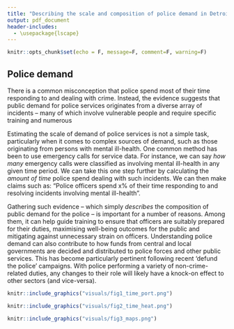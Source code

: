 ```yaml
---
title: "Describing the scale and composition of police demand in Detroit."
output: pdf_document
header-includes:
  - \usepackage{lscape}
---
```


```r
knitr::opts_chunk$set(echo = F, message=F, comment=F, warning=F)
```

## Police demand

There is a common misconception that police spend most of their time responding to and dealing with crime. Instead, the evidence suggests that public demand for police services originates from a diverse array of incidents -- many of which involve vulnerable people and require specific training and numerous

Estimating the scale of demand of police services is not a simple task, particularly when it comes to complex sources of demand, such as those originating from persons with mental ill-health. One common method has been to use emergency calls for service data. For instance, we can say _how many_ emergency calls were classified as involving mental ill-health in any given time period. We can take this one step further by calculating the _amount of time_ police spend dealing with such incidents. We can then make claims such as: "Police officers spend x% of their time responding to and resolving incidents involving mental ill-health". 

Gathering such evidence -- which simply _describes_ the composition of public demand for the police -- is important for a number of reasons. Among them, it can help guide training to ensure that officers are suitably prepared for their duties, maximising well-being outcomes for the public and mitigating against unnecessary strain on officers. Understanding police demand can also contribute to how funds from central and local governments are decided and distributed to police forces and other public services. This has become particularly pertinent following recent 'defund the police' campaigns. With police performing a variety of non-crime-related duties, any changes to their role will likely have a knock-on effect to other sectors (and vice-versa).

\newpage

<!-- \begin{landscape} -->

```r
knitr::include_graphics("visuals/fig1_time_port.png")
```

<!-- \end{landscape} -->

\newpage

```r
knitr::include_graphics("visuals/fig2_time_heat.png")
```


```r
knitr::include_graphics("visuals/fig3_maps.png")
```